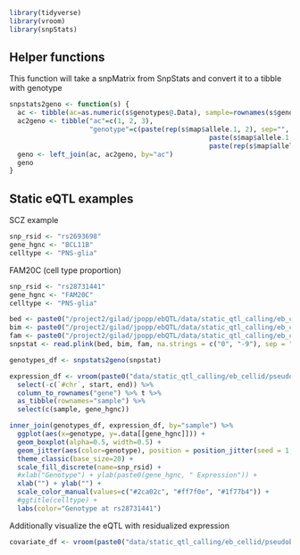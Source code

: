 

```r
library(tidyverse)
library(vroom)
library(snpStats)
```
## Helper functions
This function will take a snpMatrix from SnpStats and convert it to a tibble with genotype
```r
snpstats2geno <- function(s) {
  ac <- tibble(ac=as.numeric(s$genotypes@.Data), sample=rownames(s$genotypes@.Data))
  ac2geno <- tibble("ac"=c(1, 2, 3), 
                    "genotype"=c(paste(rep(s$map$allele.1, 2), sep="", collapse=""), 
                                                  paste(s$map$allele.1, s$map$allele.2, sep="", collapse=""), 
                                                  paste(rep(s$map$allele.2, 2), sep="", collapse="")))
  geno <- left_join(ac, ac2geno, by="ac")
  geno
}
```


## Static eQTL examples
SCZ example
```r
snp_rsid <- "rs2693698"
gene_hgnc <- "BCL11B"
celltype <- "PNS-glia"
```

FAM20C (cell type proportion)
```r
snp_rsid <- "rs28731441"
gene_hgnc <- "FAM20C"
celltype <- "PNS-glia"
```



```r
bed <- paste0("/project2/gilad/jpopp/ebQTL/data/static_qtl_calling/eb_cellid/pseudobulk_tmm/basic/", celltype, "/genotypes_filtered_plink.bed")
bim <- paste0("/project2/gilad/jpopp/ebQTL/data/static_qtl_calling/eb_cellid/pseudobulk_tmm/basic/", celltype, "/genotypes_filtered_plink.bim")
fam <- paste0("/project2/gilad/jpopp/ebQTL/data/static_qtl_calling/eb_cellid/pseudobulk_tmm/basic/", celltype, "/genotypes_filtered_plink.fam")
snpstat <- read.plink(bed, bim, fam, na.strings = c("0", "-9"), sep = "." , select.subjects = NULL, select.snps = snp_rsid)

genotypes_df <- snpstats2geno(snpstat)
```

```r
expression_df <- vroom(paste0("data/static_qtl_calling/eb_cellid/pseudobulk_tmm/basic/", celltype, "/expression.bed.gz")) %>%
  select(-c(`#chr`, start, end)) %>%
  column_to_rownames("gene") %>% t %>%
  as_tibble(rownames="sample") %>%
  select(c(sample, gene_hgnc))
```

```r
inner_join(genotypes_df, expression_df, by="sample") %>%
  ggplot(aes(x=genotype, y=.data[[gene_hgnc]])) +
  geom_boxplot(alpha=0.5, width=0.5) +
  geom_jitter(aes(color=genotype), position = position_jitter(seed = 1, width = 0.1), size=3.5) +
  theme_classic(base_size=20) +
  scale_fill_discrete(name=snp_rsid) +
  #xlab("Genotype") + ylab(paste0(gene_hgnc, " Expression")) +
  xlab("") + ylab("") +
  scale_color_manual(values=c("#2ca02c", "#ff7f0e", "#1f77b4")) +
  #ggtitle(celltype) +
  labs(color="Genotype at rs28731441")
```

Additionally visualize the eQTL with residualized expression
```r
covariate_df <- vroom(paste0("data/static_qtl_calling/eb_cellid/pseudobulk_tmm/basic/", celltype, "/expression.bed.gz")) 

```



